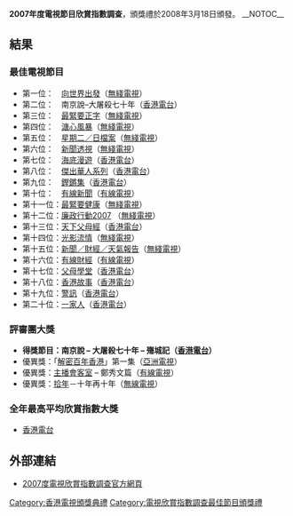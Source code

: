 '''2007年度電視節目欣賞指數調查'''，頒獎禮於2008年3月18日頒發。
__NOTOC__
== 結果 ==
=== 最佳電視節目 ===
*第一位：　[[向世界出發|向世界出發]]（[[無綫電視|無綫電視]]）
*第二位：　南京說–大屠殺七十年（[[香港電台|香港電台]]）
*第三位：　[[最緊要正字|最緊要正字]]（[[無綫電視|無綫電視]]）
*第四位：　[[溏心風暴|溏心風暴]]（[[無綫電視|無綫電視]]）
*第五位：　[[星期日檔案|星期二／日檔案]]（[[無綫電視|無綫電視]]）
*第六位：　[[新聞透視|新聞透視]]（[[無綫電視|無綫電視]]）
*第七位：　[[海底漫遊|海底漫遊]]（[[香港電台|香港電台]]）
*第八位：　[[傑出華人系列|傑出華人系列]]（[[香港電台|香港電台]]）
*第九位：　[[鏗鏘集|鏗鏘集]]（[[香港電台|香港電台]]）
*第十位：　[[香港有線電視新聞|有線新聞]]（[[香港有線電視|有線電視]]）
*第十一位：[[最緊要健康|最緊要健康]]（[[無綫電視|無綫電視]]）
*第十二位：[[廉政行動2007|廉政行動2007]] （[[無綫電視|無綫電視]]）
*第十三位：[[天下父母經|天下父母經]]（[[香港電台|香港電台]]）
*第十四位：[[光影流情|光影流情]]（[[無綫電視|無綫電視]]）
*第十五位：[[無綫新聞|新聞／財經／天氣報告]]（[[無綫電視|無綫電視]]）
*第十六位：[[有線財經|有線財經]]（[[香港有線電視|有線電視]]）
*第十七位：[[父母學堂|父母學堂]]（[[香港電台|香港電台]]）
*第十八位：[[香港故事|香港故事]]（[[香港電台|香港電台]]）
*第十九位：[[警訊|警訊]]（[[香港電台|香港電台]]）
*第二十位：[[一家人|一家人]]（[[香港電台|香港電台]]）

=== 評審團大獎 ===
*'''得獎節目：南京說 – 大屠殺七十年 – 殤城記（[[香港電台|香港電台]]）'''
*優異獎：「[[解密百年香港|解密百年香港]]」第一集（[[亞洲電視|亞洲電視]]）
*優異獎：[[主播會客室|主播會客室]] – 鄭秀文篇（[[香港有線電視|有線電視]]）
*優異獎：[[拾年|拾年]]－十年再十年（[[無線電視|無線電視]]）

=== 全年最高平均欣賞指數大獎 ===
*[[香港電台|香港電台]]

== 外部連結 ==
*[http://www.rthk.org.hk/special/tvai/2007/ceremony.htm 2007度電視欣賞指數調查官方網頁]{{Wayback|url=http://www.rthk.org.hk/special/tvai/2007/ceremony.htm |date=20160304193810 }}

{{電視欣賞指數調查最佳節目頒獎禮}}
{{香港電視頒獎典禮}}

[[Category:香港電視頒獎典禮|Category:香港電視頒獎典禮]]
[[Category:電視欣賞指數調查最佳節目頒獎禮|Category:電視欣賞指數調查最佳節目頒獎禮]]